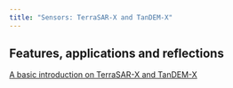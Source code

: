 ```yaml
---
title: "Sensors: TerraSAR-X and TanDEM-X"
---
```


## Features, applications and reflections

[A basic introduction on TerraSAR-X and TanDEM-X](https://111vdfsvds.github.io/CASA23_Zhiwei/#1)